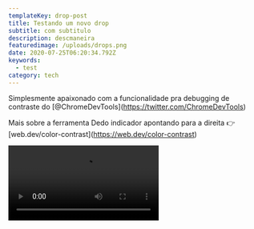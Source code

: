 ```yaml
---
templateKey: drop-post
title: Testando um novo drop
subtitle: com subtitulo
description: descmaneira
featuredimage: /uploads/drops.png
date: 2020-07-25T06:20:34.792Z
keywords:
  - test
category: tech
---
```


<Drop>

Simplesmente apaixonado com a funcionalidade pra debugging de contraste do \[@ChromeDevTools](https://twitter.com/ChromeDevTools)

Mais sobre a ferramenta Dedo indicador apontando para a direita 👉 \[web.dev/color-contrast](https://web.dev/color-contrast)

<Video src="https://video.twimg.com/tweet_video/EazqJzbWAAAaWxy.mp4" />

</Drop>